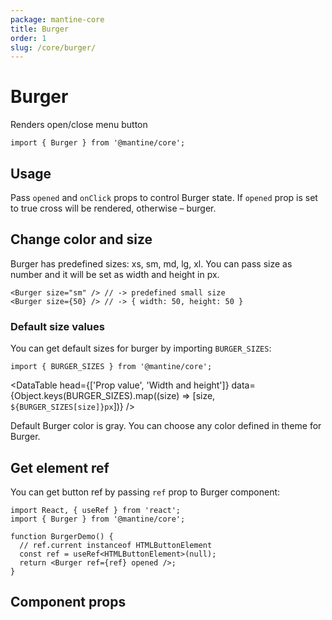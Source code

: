 ```yaml
---
package: mantine-core
title: Burger
order: 1
slug: /core/burger/
---
```



# Burger

Renders open/close menu button

<PageHeader
  source="mantine-core/src/Burger/Burger.tsx"
  docs="core/Burger.mdx"
  package="@mantine/core"
/>

```tsx
import { Burger } from '@mantine/core';
```

## Usage

Pass `opened` and `onClick` props to control Burger state.
If `opened` prop is set to true cross will be rendered, otherwise – burger.

<BurgerBaseDemo />

## Change color and size

Burger has predefined sizes: xs, sm, md, lg, xl.
You can pass size as number and it will be set as width and height in px.

```tsx
<Burger size="sm" /> // -> predefined small size
<Burger size={50} /> // -> { width: 50, height: 50 }
```

### Default size values

You can get default sizes for burger by importing `BURGER_SIZES`:

```tsx
import { BURGER_SIZES } from '@mantine/core';
```

<DataTable
  head={['Prop value', 'Width and height']}
  data={Object.keys(BURGER_SIZES).map((size) => [size, `${BURGER_SIZES[size]}px`])}
/>

Default Burger color is gray. You can choose any color defined in <GatsbyLink to="/theming">theme</GatsbyLink> for Burger.

<BurgerConfigurator />

## Get element ref

You can get button ref by passing `ref` prop to Burger component:

```tsx
import React, { useRef } from 'react';
import { Burger } from '@mantine/core';

function BurgerDemo() {
  // ref.current instanceof HTMLButtonElement
  const ref = useRef<HTMLButtonElement>(null);
  return <Burger ref={ref} opened />;
}
```

## Component props

<PropsTable component="Burger" />
